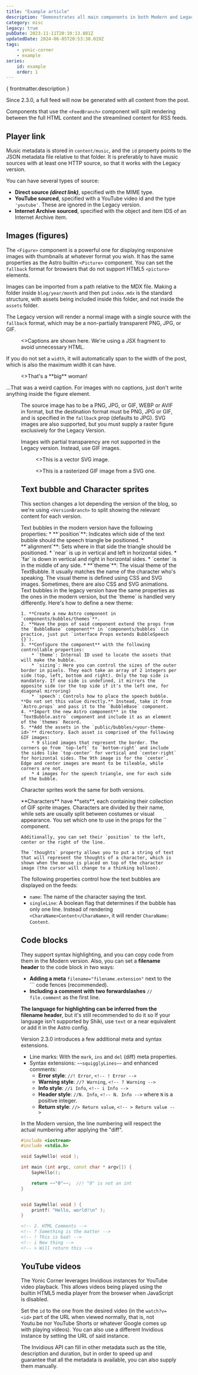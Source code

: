 ---
title: "Example article"
description: "Demonstrates all main components in both Modern and Legacy versions."
category: misc
legacy: true
pubDate: 2023-11-11T20:10:13.081Z
updatedDate: 2024-06-05T20:53:30.019Z
tags:
    - yonic-corner
    - example
series:
    id: example
    order: 1
---



<div class="feed-preview">

{ frontmatter.description }

Since 2.3.0, a full feed will now be generated with all content from the post.

Components that use the `<FeedBranch>` component will split rendering between the full HTML content and the streamlined content for RSS feeds.
</div>

## Player link

Music metadata is stored in `content/music`, and the `id` property points to the JSON metadata file relative to that folder. It is preferably to have music sources with at least one HTTP source, so that it works with the Legacy version.

<PlayerLink id="sample/music" />

You can have several types of source:
* **Direct source *(direct link)***, specified with the MIME type.
* **YouTube sourced**, specified with a YouTube video id and the type `'youtube'`. These are ignored in the Legacy version.
* **Internet Archive sourced**, specified with the object and item IDS of an Internet Archive item.

## Images (figures)

The `<Figure>` component is a powerful one for displaying responsive images with thumbnails at whatever format you wish. It has the same properties as the Astro builtin `<Picture>` component. You can set the `fallback` format for browsers that do not support HTML5 `<picture>` elements.

Images can be imported from a path relative to the MDX file. Making a folder inside `blog/year/month` and then put `index.mdx` is the standard structure, with assets being included inside this folder, and not inside the `assets` folder.

The Legacy version will render a normal image with a single source with the `fallback` format, which may be a non-partially transparent PNG, JPG, or GIF.

<Figure src={Airplane} alt="The first GIF in existence" width="200" formats={['webp','gif']} fallback="gif">
    <>Captions are shown here. We're using a JSX fragment to avoid unnecessary HTML.</>
</Figure>

If you do not set a `width`, it will automatically span to the width of the post, which is also the maximum width it can have.

<Figure src={Lena} alt="Standardized picture of a woman">
    <>That's a **big** woman!</>
</Figure>

...That was a weird caption. For images with no captions, just don't write anything inside the figure element.

<Figure src={ColorChecker} width="200" alt="Several test color swatches" />

The source image has to be a PNG, JPG, or GIF, WEBP or AVIF in format, but the destination format must be PNG, JPG or GIF, and is specified in the `fallback` prop (defaults to JPG). SVG images are also supported, but you must supply a raster figure exclusively for the Legacy Version.

Images with partial transparency are not supported in the Legacy version. Instead, use GIF images.

<VersionBranch>
    <Figure src={YSvg} alt="Logo of YonicStudios" width="100" slot="modern">
        <>This is a vector SVG image.</>
    </Figure>
    <Figure src={YSRaster} alt="Logo of YonicStudios" width="100" slot="legacy" fallback="gif">
        <>This is a rasterized GIF image from a SVG one.</>
    </Figure>
</VersionBranch>

## Text bubble and Character sprites

This section changes a lot depending the version of the blog, so we're using `<VersionBranch>` to split showing the relevant content for each version.

<VersionBranch>
<TextBubble position="bottom" alignment="far" theme="yonic" slot="modern" name="Yonic">
    Text bubbles in the modern version have the following properties:
    * **`position`**: Indicates which side of the text bubble should the speech triangle be positioned.
    * **`alignment`**: Sets where in that side the triangle should be positioned.
        * `near` is up in vertical and left in horizontal sides.
        * `far` is down in vertical and right in horizontal sides.
        * `center` is in the middle of any side.
    * **`theme`**: The visual theme of the TextBubble. It usually matches the name of the character who's speaking. The visual theme is defined using CSS and SVG images. Sometimes, there are also CSS and SVG animations.
</TextBubble>
<TextBubble position="bottom" alignment="far" theme="yonic" slot="legacy" name="Yonic">
    Text bubbles in the legacy version have the same properties as the ones in the modern version, but the `theme` is handled very differently. Here's how to define a new theme:

    1. **Create a new Astro component in `components/bubbles/themes`**. 
    2. **Have the pops of said component extend the props from the `BubbleBase` component** in `components/bubbles` (in practice, just put `interface Props extends BubbleSpeech {}`).
    3. **Configure the component** with the following controllable properties:
        * `theme`: Internal ID used to locate the assets that will make the bubble.
        * `sizing`: Here you can control the sizes of the outer border in pixels. They each take an array of 2 integers per side (top, left, bottom and right). Only the top side is mandatory. If one side is undefined, it mirrors the opposite side (or the top side if it's the left one, for diagonal mirroring)
        * `speech`: Controls how to place the speech bubble. **Do not set this value directly.** Instead, take it from `Astro.props` and pass it to the `BubbleBase` component.
    4. **Import the new Astro component** in the `TextBubble.astro` component and include it as an element of the `themes` Record.
    5. **Add the assets in the `public/bubbles/<your-theme-id>`** directory. Each asset is comprised of the following GIF images:
        * 9 sliced images that represent the border. The corners go from `top-left` to `bottom-right` and include the sides like `top-center` for vertical and `center-right` for horizontal sides. The 9th image is for the `center`. Edge and center images are meant to be tileable, while corners are not.
        * 4 images for the speech triangle, one for each side of the bubble.
</TextBubble>
</VersionBranch>
<Chara name="yonic" set="summer" sprite="thinking" thoughts="Will someone use this theme? Hard to say..." />

Character sprites work the same for both versions.

<TextBubble position="bottom" alignment="near" theme="yonic" name="Yonic">
    **Characters** have **sets**, each containing their collection of GIF sprite images. Characters are divided by their name, while sets are usually split between costumes or visual appearance. You set which one to use in the props for the `<Chara>` component.

    Additionally, you can set their `position` to the left, center or the right of the line.

    The `thoughts` property allows you to put a string of text that will represent the thoughts of a character, which is shown when the mouse is placed on top of the character image (the cursor will change to a thinking balloon).
</TextBubble>
<Chara name="yonic" set="winter" position="left" sprite="normal" thoughts="Youuuu are readiiiing my miiiiind" />

The following properties control how the text bubbles are displayed on the feeds:

* `name`: The name of the character saying the text.
* `singleLine`: A boolean flag that determines if the bubble has only one line. Instead of rendering `<CharaName>Content</CharaName>`, it will render `CharaName: Content`.

## Code blocks

They support syntax highlighting, and you can copy code from them in the Modern version. Also, you can set a **filename header** to the code block in two ways:

* **Adding a meta** `filename="filename.extension"` next to the \`\`\` code fences (recommended).
* **Including a comment with two forwardslashes** `// file.comment` as the first line.

**The language for highlighting can be inferred from the filename header**, but it's still recommended to do it so 
If your language isn't supported by Shiki, use `text` or a near equivalent or add it in the Astro config.

Version 2.3.0 introduces a few additional meta and syntax extensions.

* Line marks: With the `mark`, `ins` and `del` (diff) meta properties.
* Syntax extensions: `~~squigglyLines~~` and enhanced comments:
  * **Error style**: `//! Error`, `<!-- ! Error -->`
  * **Warning style**: `//? Warning`, `<!-- ? Warning -->`
  * **Info style**: `//i Info`, `<!-- i Info -->`
  * **Header style**: `//N. Info`, `<!-- N. Info -->` where `N` is a positive integer.
  * **Return style**: `//> Return value`, `<!-- > Return value -->`

In the Modern version, the line numbering will respect the actual numbering after applying the "diff".

```cpp filename="sample.cpp" mark="6" ins="2-4,7,11-14" del="1"
#include <iostream>
#include <stdio.h>

void SayHello( void );

int main (int argc, const char * argv[]) {
    SayHello();

    return ~~"0"~~;  //! "0" is not an int
}


void SayHello( void ) {
    printf( "Hello, world!\n" );
}
```

```html
<!-- 2. HTML Comments -->
<!-- ? Something is the matter -->
<!-- ! This is bad! -->
<!-- i New thing -->
<!-- > Will return this -->
```

## YouTube videos

The Yonic Corner leverages Invidious instances for YouTube video playback. This allows videos being played using the builtin HTML5 media player from the browser when JavaScript is disabled.

Set the `id` to the one from the desired video (in the `watch?v=<id>` part of the URL when viewed normally, that is, not Youtu.be nor YouTube Shorts or whatever Google comes up with playing videos). You can also use a different Invidious instance by setting the URL of said instance.

The Invidious API can fill in other metadata such as the title, description and duration, but in order to speed up and guarantee that all the metadata is available, you can also supply them manually.

<YouTube instance="https://inv.vern.cc" id="YE7VzlLtp-4" duration="9:57" title="Big Buck Bunny" description="The short everyone uses when demonstrating placing videos on the web."/>